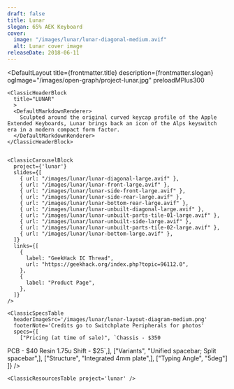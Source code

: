 ```yaml
---
draft: false
title: Lunar
slogan: 65% AEK Keyboard
cover:
  image: "/images/lunar/lunar-diagonal-medium.avif"
  alt: Lunar cover image
releaseDate: 2018-06-11
---
```


<DefaultLayout 
  title={frontmatter.title} 
  description={frontmatter.slogan}
  ogImage="/images/open-graph/project-lunar.jpg"
  preloadMPlus300
>

  <ClassicBlurredHeader src={frontmatter.cover.image} />

  <div class="container mx-auto">

    <ClassicHeaderBlock 
      title="LUNAR"
      >
      <DefaultMarkdownRenderer>
        Sculpted around the original curved keycap profile of the Apple Extended Keyboards, Lunar brings back an icon of the Alps keyswitch era in a modern compact form factor.
      </DefaultMarkdownRenderer>
    </ClassicHeaderBlock>


    <ClassicCarouselBlock 
      project={'lunar'} 
      slides={[
        { url: "/images/lunar/lunar-diagonal-large.avif" },
        { url: "/images/lunar/lunar-front-large.avif" },
        { url: "/images/lunar/lunar-side-front-large.avif" },
        { url: "/images/lunar/lunar-side-rear-large.avif" },
        { url: "/images/lunar/lunar-bottom-rear-large.avif" },
        { url: "/images/lunar/lunar-unbuilt-diagonal-large.avif" },
        { url: "/images/lunar/lunar-unbuilt-parts-tile-01-large.avif" },
        { url: "/images/lunar/lunar-unbuilt-side-large.avif" },
        { url: "/images/lunar/lunar-unbuilt-parts-tile-02-large.avif" },
        { url: "/images/lunar/lunar-bottom-large.avif" },
      ]} 
      links={[
        {
          label: "GeekHack IC Thread",
          url: "https://geekhack.org/index.php?topic=96112.0",
        },
        {
          label: "Product Page",
        },
      ]}
    />

    <ClassicSpecsTable 
      headerImageSrc='/images/lunar/lunar-layout-diagram-medium.png' 
      footerNote='Credits go to Switchplate Peripherals for photos'
      specs={[
        ["Pricing (at time of sale)", `Chassis - $350
PCB - $40
Resin 1.75u Shift - $25`,],
        ["Variants", "Unified spacebar; Split spacebar",],
        ["Structure", "Integrated 4mm plate",],
        ["Typing Angle", "5deg"]
    ]} />

    <ClassicResourcesTable project='lunar' />

  </div>

</DefaultLayout>